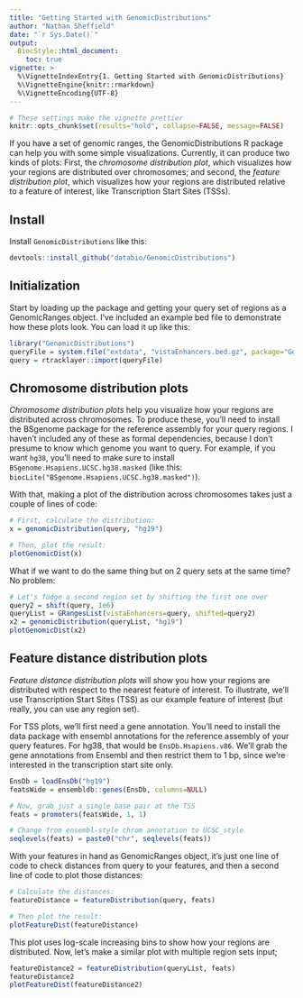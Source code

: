 ```yaml
---
title: "Getting Started with GenomicDistributions"
author: "Nathan Sheffield"
date: "`r Sys.Date()`"
output: 
  BiocStyle::html_document:
    toc: true
vignette: >
  %\VignetteIndexEntry{1. Getting Started with GenomicDistributions}
  %\VignetteEngine{knitr::rmarkdown}
  %\VignetteEncoding{UTF-8}
---
```


```r
# These settings make the vignette prettier
knitr::opts_chunk$set(results="hold", collapse=FALSE, message=FALSE)
```

If you have a set of genomic ranges, the GenomicDistributions R package can help you with some simple visualizations. Currently, it can produce two kinds of plots: First, the *chromosome distribution plot*, which visualizes how your regions are distributed over chromosomes; and second, the *feature distribution plot*, which visualizes how your regions are distributed relative to a feature of interest, like Transcription Start Sites (TSSs).

## Install

Install `GenomicDistributions` like this:

```r
devtools::install_github("databio/GenomicDistributions")
```

## Initialization

Start by loading up the package and getting your query set of regions as a GenomicRanges object. I've included an example bed file to demonstrate how these plots look. You can load it up like this:

```r
library("GenomicDistributions")
queryFile = system.file("extdata", "vistaEnhancers.bed.gz", package="GenomicDistributions")
query = rtracklayer::import(queryFile)
```

## Chromosome distribution plots

*Chromosome distribution plots* help you visualize how your regions are distributed across chromosomes. To produce these, you'll need to install the BSgenome package for the reference assembly for your query regions. I haven't included any of these as formal dependencies, because I don't presume to know which genome you want to query. For example, if you want `hg38`, you'll need to make sure to install `BSgenome.Hsapiens.UCSC.hg38.masked` (like this: `biocLite("BSgenome.Hsapiens.UCSC.hg38.masked")`).

With that, making a plot of the distribution across chromosomes takes just a couple of lines of code:

```r
# First, calculate the distribution:
x = genomicDistribution(query, "hg19")

# Then, plot the result:
plotGenomicDist(x)
```

What if we want to do the same thing but on 2 query sets at the same time? No problem:

```r
# Let's fudge a second region set by shifting the first one over 
query2 = shift(query, 1e6)
queryList = GRangesList(vistaEnhancers=query, shifted=query2)
x2 = genomicDistribution(queryList, "hg19")
plotGenomicDist(x2)
```


## Feature distance distribution plots

*Feature distance distribution plots* will show you how your regions are distributed with respect to the nearest feature of interest. To illustrate, we'll use Transcription Start Sites (TSS) as our example feature of interest (but really, you can use any region set).

For TSS plots, we'll first need a gene annotation. You'll need to install the data package with ensembl annotations for the reference assembly of your query features. For hg38, that would be `EnsDb.Hsapiens.v86`. We'll grab the gene annotations from Ensembl and then restrict them to 1 bp, since we're interested in the transcription start site only.

```r
EnsDb = loadEnsDb("hg19")
featsWide = ensembldb::genes(EnsDb, columns=NULL)

# Now, grab just a single base pair at the TSS
feats = promoters(featsWide, 1, 1)

# Change from ensembl-style chrom annotation to UCSC_style
seqlevels(feats) = paste0("chr", seqlevels(feats))
```

With your features in hand as GenomicRanges object, it's just one line of code to check distances from query to your features, and then a second line of code to plot those distances:

```r
# Calculate the distances:
featureDistance = featureDistribution(query, feats)

# Then plot the result:
plotFeatureDist(featureDistance)
```

This plot uses log-scale increasing bins to show how your regions are distributed. Now, let's make a similar plot with multiple region sets input;

```r

featureDistance2 = featureDistribution(queryList, feats)
featureDistance2
plotFeatureDist(featureDistance2)
```


